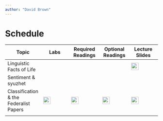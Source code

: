 ```yaml
---
author: "David Brown"
---
```


# Schedule {.unnumbered}

| Topic                                  | Labs                                           | Required Readings                                | Optional Readings                          | Lecture Slides                                 |
|----------------------------------------|------------------------------------------------|--------------------------------------------------|--------------------------------------------|------------------------------------------------|
| Linguistic Facts of Life               |                                                |                                                  |                                            | ![](_images/icon_presentation.png){width="24"} |
| Sentiment & syuzhet                    |                                                |                                                  |                                            |                                                |
| Classification & the Federalist Papers | [![](_images/icon_quarto.png){width="24"}](#0) | [![](_images/icon_required.png){width="24"}](#0) | ![](_images/icon_optional.png){width="24"} | ![](_images/icon_presentation.png){width="24"} |
|                                        |                                                |                                                  |                                            |                                                |
